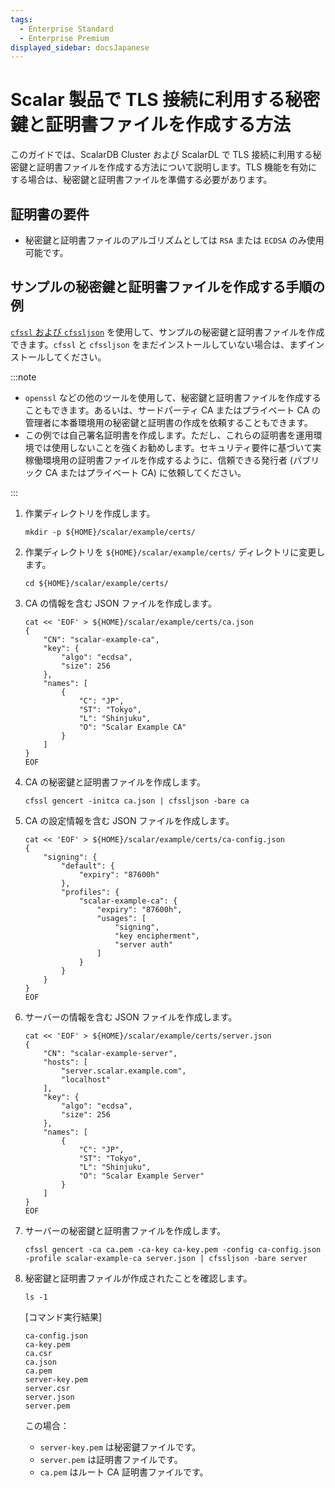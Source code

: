 ```yaml
---
tags:
  - Enterprise Standard
  - Enterprise Premium
displayed_sidebar: docsJapanese
---
```


# Scalar 製品で TLS 接続に利用する秘密鍵と証明書ファイルを作成する方法


<TranslationBanner />

このガイドでは、ScalarDB Cluster および ScalarDL で TLS 接続に利用する秘密鍵と証明書ファイルを作成する方法について説明します。TLS 機能を有効にする場合は、秘密鍵と証明書ファイルを準備する必要があります。

## 証明書の要件

* 秘密鍵と証明書ファイルのアルゴリズムとしては `RSA` または `ECDSA` のみ使用可能です。

## サンプルの秘密鍵と証明書ファイルを作成する手順の例

[`cfssl` および `cfssljson`](https://github.com/cloudflare/cfssl) を使用して、サンプルの秘密鍵と証明書ファイルを作成できます。`cfssl` と `cfssljson` をまだインストールしていない場合は、まずインストールしてください。

:::note

* `openssl` などの他のツールを使用して、秘密鍵と証明書ファイルを作成することもできます。あるいは、サードパーティ CA またはプライベート CA の管理者に本番環境用の秘密鍵と証明書の作成を依頼することもできます。
* この例では自己署名証明書を作成します。ただし、これらの証明書を運用環境では使用しないことを強くお勧めします。セキュリティ要件に基づいて実稼働環境用の証明書ファイルを作成するように、信頼できる発行者 (パブリック CA またはプライベート CA) に依頼してください。

:::

1. 作業ディレクトリを作成します。

   ```console
   mkdir -p ${HOME}/scalar/example/certs/
   ```

1. 作業ディレクトリを `${HOME}/scalar/example/certs/` ディレクトリに変更します。

   ```console
   cd ${HOME}/scalar/example/certs/
   ```

1. CA の情報を含む JSON ファイルを作成します。

   ```console
   cat << 'EOF' > ${HOME}/scalar/example/certs/ca.json
   {
       "CN": "scalar-example-ca",
       "key": {
           "algo": "ecdsa",
           "size": 256
       },
       "names": [
           {
               "C": "JP",
               "ST": "Tokyo",
               "L": "Shinjuku",
               "O": "Scalar Example CA"
           }
       ]
   }
   EOF
   ```

1. CA の秘密鍵と証明書ファイルを作成します。

   ```console
   cfssl gencert -initca ca.json | cfssljson -bare ca
   ```

1. CA の設定情報を含む JSON ファイルを作成します。

   ```console
   cat << 'EOF' > ${HOME}/scalar/example/certs/ca-config.json
   {
       "signing": {
           "default": {
               "expiry": "87600h"
           },
           "profiles": {
               "scalar-example-ca": {
                   "expiry": "87600h",
                   "usages": [
                       "signing",
                       "key encipherment",
                       "server auth"
                   ]
               }
           }
       }
   }
   EOF
   ```

1. サーバーの情報を含む JSON ファイルを作成します。

   ```console
   cat << 'EOF' > ${HOME}/scalar/example/certs/server.json
   {
       "CN": "scalar-example-server",
       "hosts": [
           "server.scalar.example.com",
           "localhost"
       ],
       "key": {
           "algo": "ecdsa",
           "size": 256
       },
       "names": [
           {
               "C": "JP",
               "ST": "Tokyo",
               "L": "Shinjuku",
               "O": "Scalar Example Server"
           }
       ]
   }
   EOF
   ```

1. サーバーの秘密鍵と証明書ファイルを作成します。

   ```console
   cfssl gencert -ca ca.pem -ca-key ca-key.pem -config ca-config.json -profile scalar-example-ca server.json | cfssljson -bare server
   ```

1. 秘密鍵と証明書ファイルが作成されたことを確認します。

   ```console
   ls -1
   ```

   [コマンド実行結果]

   ```console
   ca-config.json
   ca-key.pem
   ca.csr
   ca.json
   ca.pem
   server-key.pem
   server.csr
   server.json
   server.pem
   ```

   この場合：

    * `server-key.pem` は秘密鍵ファイルです。
    * `server.pem` は証明書ファイルです。
    * `ca.pem` はルート CA 証明書ファイルです。
